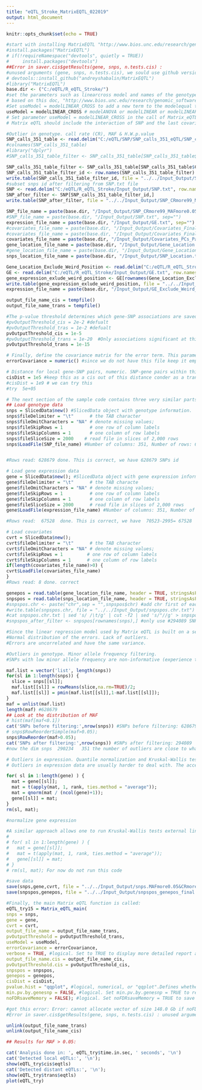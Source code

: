 ```yaml
---
title: "eQTL_Stroke_MatrixEQTL_022019"
output: html_document
---
```


```r
knitr::opts_chunk$set(echo = TRUE)
```

```r
#start with installing MatrixEQTL "http://www.bios.unc.edu/research/genomic_software/Matrix_eQTL/runit.html"
#install.packages("MatrixEQTL")
# if(!requireNamespace("devtools", quietly = TRUE))
#     install.packages("devtools")
##Error in saver.cis$getResults(gene, snps, n.tests.cis) : 
#unused arguments (gene, snps, n.tests.cis), we sould use github version NOT CRAN
# devtools::install_github("andreyshabalin/MatrixEQTL")
#library("MatrixEQTL")
base.dir <- ("C:/eQTL/R_eQTL_Stroke/")
#set the parameters such as linearcross model and names of the genotype and expression data files
# based on this doc, "http://www.bios.unc.edu/research/genomic_software/Matrix_eQTL/html/Matrix_eQTL_main.html"
#Set useModel = modelLINEAR_CROSS to add a new term to the modelequal to the product of genotype and the last covariate; the significance of this term is then tested using t-statistic.
useModel = modelLINEAR_CROSS # modelANOVA or modelLINEAR or modelLINEAR_CROSS
# Set parameter useModel = modelLINEAR_CROSS in the call of Matrix_eQTL_main to indicate that
# Matrix eQTL should include the interaction of SNP and the last covariate in the model and test for its significance
```

```r
#Outlier in genotype. call rate (CR), MAF & H.W.p.value
SNP_calls_351_table <- read.delim("C:/eQTL/SNP/SNP_calls_351_eQTL/SNP_calls_351_table.txt", row.names = 1) #628679 31, including MAF, CR, HW and SNP id for each SNPs
#colnames(SNP_calls_351_table)
#library("dplyr")
#SNP_calls_351_table_filter <- SNP_calls_351_table[SNP_calls_351_table$CR >= 99 & SNP_calls_351_table$MinorAlleleFrequency > 0.05 & SNP_calls_351_table$H.W.p.Value > 0.0001,] #I do not think we need to filter based on H.W 

SNP_calls_351_table_filter <- SNP_calls_351_table[SNP_calls_351_table$CR > 99 & SNP_calls_351_table$MinorAlleleFrequency > 0.05,] #256100 30 for MAF > 0.05, # 307262 MAF > 0.01, # 335172 CR > 95 & MAF > 0.01
SNP_calls_351_table_filter_id <- row.names(SNP_calls_351_table_filter) 
write.table(SNP_calls_351_table_filter_id, file = "../../Input_Output/SNP_calls_351_table_filter_id", col.names = T, sep = "\t")
#subset snps id after filtering from SNP.txt file
SNP <- read.delim("C:/eQTL/R_eQTL_Stroke/Input_Output/SNP.txt", row.names = 1)
SNP_after_filter <- SNP[SNP_calls_351_table_filter_id,] 
write.table(SNP_after_filter, file = "../../Input_Output/SNP_CRmore99_MAFmore0.05.txt", col.names = T, sep = "\t")
```

```r
SNP_file_name = paste(base.dir, "/Input_Output/SNP_CRmore99_MAFmore0.05.txt", sep="")
#SNP_file_name = paste(base.dir, "/Input_Output/SNP.txt", sep="")
expression_file_name = paste(base.dir, "/Input_Output/GE.txt", sep="") 
#covariates_file_name = paste(base.dir, "/Input_Output/Covariates_Final.txt", sep="") #need sample as colnames
#covariates_file_name = paste(base.dir, "/Input_Output/Covariates_Final_No_PC.txt", sep="")
covariates_file_name = paste(base.dir, "/Input_Output/Covariates_PCs_Partek.txt", sep="")
gene_location_file_name = paste(base.dir, "/Input_Output/Gene_Location.txt", sep="")
#gene_location_file_name = paste(base.dir, "/Input_Output/Gene_Location_Exclude_Weird_Position.txt", sep="") just for test
snps_location_file_name = paste(base.dir, "/Input_Output/SNP_Location.txt", sep="")
```

```r
Gene_Location_Exclude_Weird_Position <- read.delim("C:/eQTL/R_eQTL_Stroke/Input_Output/Gene_Location_Exclude_Weird_Position.txt", row.names=1)
GE <- read.delim("C:/eQTL/R_eQTL_Stroke/Input_Output/GE.txt", row.names=1)
gene_expression_exlude_weird_position <- GE[rownames(Gene_Location_Exclude_Weird_Position),] #65988
write.table(gene_expression_exlude_weird_position, file = "../../Input_Output/GE_Exclude_Weird_Position.txt", sep = "\t")
expression_file_name = paste(base.dir, "/Input_Output/GE_Exclude_Weird_Position.txt", sep="") 
```


```r
output_file_name_cis = tempfile()
output_file_name_trans = tempfile()
```

```r
#The p-value threshold determines which gene-SNP associations are saved in the output file output_file_name. Note that for larger datasets the threshold should be lower. Setting the threshold to a high value for a large dataset may cause excessively large output files.
#pvOutputThreshold_cis = 2e-2 #defualt
#pvOutputThreshold_tras = 1e-2 #defualt
pvOutputThreshold_cis = 1e-5
#pvOutputThreshold_trans = 1e-20  #Only associations significant at this level will be saved. 
pvOutputThreshold_trans = 1e-15
```

```r
# Finally, define the covariance matrix for the error term. This parameter is rarely used. If the covariance matrix is a multiple of identity, set it to numeric().
errorCovariance = numeric() #since we do not have this file keep it empty()
```

```r
# Distance for local gene-SNP pairs, numeric. SNP-gene pairs within this distance are considered local. The distance is measured from the nearest end of the gene. SNPs within a gene are always considered local.
cisDist = 1e5 #keep this as a cis out of this distance conder as a trans
#cisDist = 1e9 # we can try this
#try  5e+05
```

```r
# The next section of the sample code contains three very similar parts loading the files with genotype, gene expression, and covariates. In each part one can set the file delimiter (i.e. tabulation "\t", comma ",", or space " "), the string representation for missing values, the number of rows with column labels, and the number of columns with row labels.	Finally, one can change the number of the variables in a slice for the file reading procedure (do not change if not sure).
## Load genotype data
snps = SlicedData$new() #SlicedData object with genotype information.
snps$fileDelimiter = "\t"      # the TAB character
snps$fileOmitCharacters = "NA" # denote missing values;
snps$fileSkipRows = 1          # one row of column labels
snps$fileSkipColumns = 1       # one column of row labels
snps$fileSliceSize = 2000    # read file in slices of 2,000 rows
snps$LoadFile(SNP_file_name) #Number of columns: 351, Number of rows: 628679


#Rows read: 628679 done. This is correct, we have 628679 SNPs id
```

```r
# Load gene expression data
gene = SlicedData$new(); #SlicedData object with gene expression information. Must have columns matching those of snps, create gene including row and column
gene$fileDelimiter = "\t"      # the TAB characte
gene$fileOmitCharacters = "NA" # denote missing values;
gene$fileSkipRows = 1          # one row of column labels
gene$fileSkipColumns = 1       # one column of row labels
gene$fileSliceSize = 2000      # read file in slices of 2,000 rows
gene$LoadFile(expression_file_name) #Number of columns: 351, Number of rows: 67528 

#Rows read:  67528  done. This is correct, we have  70523-2995= 67528  genes
```

```r
# Load covariates
cvrt = SlicedData$new();
cvrt$fileDelimiter = "\t"      # the TAB character
cvrt$fileOmitCharacters = "NA" # denote missing values;
cvrt$fileSkipRows = 1         # one row of column labels
cvrt$fileSkipColumns = 1      # one column of row labels
if(length(covariates_file_name)>0) {
cvrt$LoadFile(covariates_file_name)
}
#Rows read: 8 done. correct
```

```r
genepos = read.table(gene_location_file_name, header = TRUE, stringsAsFactors = FALSE) #dim  67528     4
snpspos = read.table(snps_location_file_name, header = TRUE, stringsAsFactors = FALSE) #dim 628677 3, there is no info in annotation file for these two AFFX-SNP-000541 and AFFX-SNP-002255 in Axiom_BioBank1.na35.annot_v2 files, so removed them 
#snpspos.chr <- paste("chr",sep = "",snpspos$chr) #add chr first of each number of chr
#write.table(snpspos.chr, file = "../../Input_Output/snpspos.chr.txt") 
#cat snpspos.chr.txt | sed 's/ /\t/g' | cut -f2 | sed 's/"//g' > snpspos.chr.v2.txt #replace this snpspos.chr.txt with column in SNP_Location file to make this file identical to Gene_Location
#snpspos_after_filter <- snpspos[rownames(snps),] #only use #294089 SNPs after filtering outliers
```

```r
#Since the linear regression model used by Matrix eQTL is built on a set of assumptions about the data generation process and is susceptible to violations of these assumptions. The important assumptions are:
#Normal distribution of the errors. Lack of outliers.
#Errors are uncorrelated and have the same variance.
```

```r
#Outliers in genotype. Minor allele frequency filtering.
#SNPs with low minor allele frequency are non-informative (experience too little variation) and have a great potential for creating spurious findings. It is a common practice to filter out such SNPs. It can be done within code running Matrix eQTL:

maf.list = vector('list', length(snps))
for(sl in 1:length(snps)) {
  slice = snps[[sl]];
  maf.list[[sl]] = rowMeans(slice,na.rm=TRUE)/2;
  maf.list[[sl]] = pmin(maf.list[[sl]],1-maf.list[[sl]]);
}
maf = unlist(maf.list)
length(maf) #628679
## Look at the distribution of MAF
# hist(maf[maf<0.1])
cat('SNPs before filtering:',nrow(snps)) #SNPs before filtering: 628679
# snps$RowReorderSimple(maf>0.05);
snps$RowReorder(maf>0.05);
cat('SNPs after filtering:',nrow(snps)) #SNPs after filtering: 294089
#now the dim snps  290234   351 the number of outliers are close to what smartpca and plink removed
```


```r
# Outliers in expression. Quantile normalization and Kruskal-Wallis test.
# Outliers in expression data are usually harder to deal with. The accepted remedy by the GTEx consortium is the transformation of the measurements for each gene into normally distributed while preserving relative rankings. The target distribution may be the standard normal distribution or the normal distribution the mean and spread of the original measurements. Here is the code for such transformation:

for( sl in 1:length(gene) ) {
  mat = gene[[sl]];
  mat = t(apply(mat, 1, rank, ties.method = "average"));
  mat = qnorm(mat / (ncol(gene)+1));
  gene[[sl]] = mat;
}
rm(sl, mat);

#normalize gene expression

#A similar approach allows one to run Kruskal-Wallis tests external link with Matrix eQTL. In this case one has to use the ANOVA model (useModel = modelANOVA) and transform the measurements for each gene into their respective ranks.
# 
# for( sl in 1:length(gene) ) {
#   mat = gene[[sl]];
#   mat = t(apply(mat, 1, rank, ties.method = "average"));
#   gene[[sl]] = mat;
# }
# rm(sl, mat); For now do not run this code
```


```r
#save data
save(snps,gene,cvrt, file = "../../Input_Output/snps.MAFmore0.05&CRmore99_gene_cvrt.no.PC_final.Rdata") #These versions are final versions of input files (AFTER FILTERING AND NORMALIZATION)
save(snpspos,genepos, file = "../../Input_Output/snpspos_genepos_final.Rdata")
```


```r
#Finally, the main Matrix eQTL function is called:
eQTL_try15 = Matrix_eQTL_main(
snps = snps, 
gene = gene, 
cvrt = cvrt,
output_file_name = output_file_name_trans,
pvOutputThreshold = pvOutputThreshold_trans,
useModel = useModel, 
errorCovariance = errorCovariance, 
verbose = TRUE, #logical. Set to TRUE to display more detailed report about the progress
output_file_name.cis = output_file_name_cis,
pvOutputThreshold.cis = pvOutputThreshold_cis,
snpspos = snpspos, 
genepos = genepos,
cisDist = cisDist,
pvalue.hist = "qqplot", #logical, numerical, or "qqplot".Defines whether and how the distribution of p-values is recorded in the returned object.If pvalue.hist = FALSE, the information is not recorded and the analysis is performed faster. Alternatively, set pvalue.hist = "qqplot" to record information sufficient to create a QQ-plot of the p-values (use plot on the returned object to create the plot).To record information for a histogram set pvalue.hist to the desired number of bins of equal size.	Finally, pvalue.hist can also be set to a custom set of bin edges.
min.pv.by.genesnp = FALSE, #logical. Set min.pv.by.genesnp = TRUE to record the minimum p-value for each SNP and each gene in the returned object. The minimum p-values are recorded even if if they are above the corresponding thresholds of pvOutputThreshold and pvOutputThreshold.cis. The analysis runs faster when the parameter is set to FALSE.
noFDRsaveMemory = FALSE); #logical. Set noFDRsaveMemory = TRUE to save significant gene-SNP pairs directly to the output files, reduce memory footprint and skip FDR calculation. The eQTLs are not recorded in the returned object if noFDRsaveMemory = TRUE.

#got this error: Error: cannot allocate vector of size 148.0 Gb if noFDRsaveMemory = FALSE) #because of slicesize set to more thatn 2000
#Error in saver.cis$getResults(gene, snps, n.tests.cis) : unused arguments (gene, snps, n.tests.cis) #because of CRAN version of this library
```

```r
unlink(output_file_name_trans)
unlink(output_file_name_cis)
```

```r
## Results for MAF > 0.05:

cat('Analysis done in: ', eQTL_try$time.in.sec, ' seconds', '\n') 
cat('Detected local eQTLs:', '\n');
show(eQTL_try$cis$eqtls)
cat('Detected distant eQTLs:', '\n');
show(eQTL_try$trans$eqtls)
plot(eQTL_try)
```


